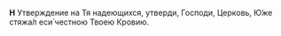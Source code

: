 **Н** Утверждение на Тя надеющихся, утверди, Господи, Церковь, Ю́же стяжа́л еси́ честною Твоею Кровию.
